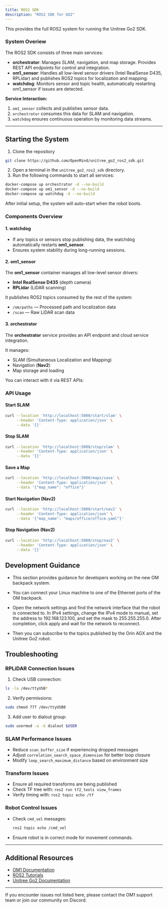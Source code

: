 ```yaml
---
title: ROS2 SDK
description: "ROS2 SDK for GO2"
---
```


This provides the full ROS2 system for running the Unitree Go2 SDK.

### System Overiew

The ROS2 SDK consists of three main services:

- **orchestrator**: Manages SLAM, navigation, and map storage. Provides REST API endpoints for control and integration.
- **om1_sensor**: Handles all low-level sensor drivers (Intel RealSense D435, RPLidar) and publishes ROS2 topics for localization and mapping.
- **watchdog**: Monitors sensor and topic health, automatically restarting om1_sensor if issues are detected.

**Service Interaction:**
1. `om1_sensor` collects and publishes sensor data.
2. `orchestrator` consumes this data for SLAM and navigation.
3. `watchdog` ensures continuous operation by monitoring data streams.

---

## Starting the System

1. Clone the repository
```bash
git clone https://github.com/OpenMind/unitree_go2_ros2_sdk.git
```
2. Open a terminal in the `unitree_go2_ros2_sdk` directory.
3. Run the following commands to start all services:
```bash
docker-compose up orchestrator -d --no-build
docker-compose up om1_sensor -d --no-build
docker-compose up watchdog -d --no-build
```
After initial setup, the system will auto-start when the robot boots.

### Components Overview
#### 1. watchdog

- If any topics or sensors stop publishing data, the watchdog automatically restarts **om1_sensor**.
- Ensures system stability during long-running sessions.

#### 2. om1_sensor

The **om1_sensor** container manages all low-level sensor drivers:

- **Intel RealSense D435** (depth camera)
- **RPLidar** (LiDAR scanning)

It publishes ROS2 topics consumed by the rest of the system:

- `/om/paths` — Processed path and localization data
- `/scan` — Raw LiDAR scan data

#### **3. orchestrator**

The **orchestrator** service provides an API endpoint and cloud service integration.

It manages:

- SLAM (Simultaneous Localization and Mapping)
- Navigation (**Nav2**)
- Map storage and loading

You can interact with it via REST APIs:

### **API Usage**

#### **Start SLAM**

```bash
curl --location 'http://localhost:5000/start/slam' \
     --header 'Content-Type: application/json' \
     --data '{}'
```

#### **Stop SLAM**

```bash
curl --location 'http://localhost:5000/stop/slam' \
     --header 'Content-Type: application/json' \
     --data '{}'
```

#### **Save a Map**

```bash
curl --location 'http://localhost:5000/maps/save' \
     --header 'Content-Type: application/json' \
     --data '{"map_name": "office"}'
```

#### **Start Navigation (Nav2)**

```bash
curl --location 'http://localhost:5000/start/nav2' \
     --header 'Content-Type: application/json' \
     --data '{"map_name": "maps/office/office.yaml"}'
```

#### **Stop Navigation (Nav2)**

```bash
curl --location 'http://localhost:5000/stop/nav2' \
     --header 'Content-Type: application/json' \
     --data '{}'
```

## Development Guidance

- This section provides guidance for developers working on the new OM backpack system.

- You can connect your Linux machine to one of the Ethernet ports of the OM backpack.

- Open the network settings and find the network interface that the robot is connected to. In IPv4 settings, change the IPv4 mode to manual, set the address to 192.168.123.100, and set the mask to 255.255.255.0. After completion, click apply and wait for the network to reconnect.

- Then you can subscribe to the topics published by the Orin AGX and the Unitree Go2 robot.


## Troubleshooting

### RPLiDAR Connection Issues

1. Check USB connection:
```bash
ls -la /dev/ttyUSB*
```

2. Verify permissions:
```bash
sudo chmod 777 /dev/ttyUSB0
```

3. Add user to dialout group:
```bash
sudo usermod -a -G dialout $USER
```

### SLAM Performance Issues

- Reduce `scan_buffer_size` if experiencing dropped messages
- Adjust `correlation_search_space_dimension` for better loop closure
- Modify `loop_search_maximum_distance` based on environment size

### Transform Issues

- Ensure all required transforms are being published
- Check TF tree with: `ros2 run tf2_tools view_frames`
- Verify timing with: `ros2 topic echo /tf`

### Robot Control Issues

- Check `cmd_vel` messages:
  ```bash
  ros2 topic echo /cmd_vel
  ```
- Ensure robot is in correct mode for movement commands.

---

## Additional Resources

- [OM1 Documentation](https://docs.openmind.org/)
- [ROS2 Tutorials](https://docs.ros.org/en/humble/Tutorials.html)
- [Unitree Go2 Documentation](https://www.unitree.com/go2)

---

If you encounter issues not listed here, please contact the OM1 support team or join our community on Discord.